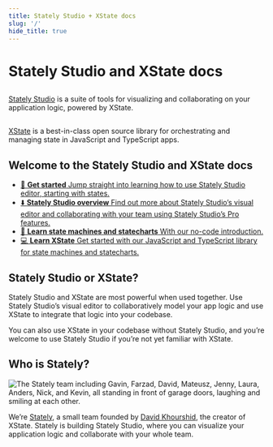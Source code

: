 ```yaml
---
title: Stately Studio + XState docs
slug: '/'
hide_title: true
---
```


<h1 class="visually-hidden">Stately Studio and XState docs</h1>

<div class="docs-intro">
  <div class="docs-intro-studio">
    <h2 class="docs-intro-logo-heading" id="stately-studio">
      <ThemedImage
        alt="Stately Studio"
        sources={{
          light: '/intro-stately-logo-black.svg',
          dark: '/intro-stately-logo-white.svg',
        }}
      />
    </h2>
    <p>
      <a href="./docs/studio">Stately Studio</a> is a suite of tools for
      visualizing and collaborating on your application logic, powered by
      XState.
    </p>
  </div>
  <div class="docs-intro-xstate">
    <h2 class="docs-intro-logo-heading" id="xstate">
      <ThemedImage
        alt="XState"
        sources={{
          light: '/intro-xstate-logo-black.svg',
          dark: '/intro-xstate-logo-white.svg',
        }}
      />
    </h2>
    <p>
      <a href="./docs/xstate">XState</a> is a best-in-class open source library
      for orchestrating and managing state in JavaScript and TypeScript apps.
    </p>
  </div>
</div>

## Welcome to the Stately Studio and XState docs

<ul className="content-boxes">
  <li>
    <a className="link-box" href="./docs/states">
      🏁 <strong>Get started</strong> Jump straight into learning how to use
      Stately Studio editor, starting with states.
    </a>
  </li>
  <li>
    <a className="link-box" href="./docs/studio">
      ⬇️ <strong>Stately Studio overview</strong> Find out more about Stately
      Studio’s visual editor and collaborating with your team using Stately
      Studio’s Pro features.
    </a>
  </li>
  <li>
    <a className="link-box" href="./docs/state-machines-and-statecharts">
      🧠 <strong>Learn state machines and statecharts</strong> With our no-code
      introduction.
    </a>
  </li>
  <li>
    <a className="link-box" href="./docs/xstate">
      💻 <strong>Learn XState</strong> Get started with our JavaScript and
      TypeScript library for state machines and statecharts.
    </a>
  </li>
</ul>

<EmbedMachine
  name="Default machine"
  embedURL="https://stately.ai/registry/editor/embed/5b170468-d66a-4136-84c8-676c8fea82e8?machineId=3e69d71f-1eda-41af-bee0-e82031d3f810"
/>

## Stately Studio or XState?

Stately Studio and XState are most powerful when used together. Use Stately Studio’s visual editor to collaboratively model your app logic and use XState to integrate that logic into your codebase.

You can also use XState in your codebase without Stately Studio, and you’re welcome to use Stately Studio if you’re not yet familiar with XState.

## Who is Stately?

![The Stately team including Gavin, Farzad, David, Mateusz, Jenny, Laura, Anders, Nick, and Kevin, all standing in front of garage doors, laughing and smiling at each other.](/stately.png)

We’re [Stately](https://stately.ai), a small team founded by [David Khourshid](https://twitter.com/davidkpiano), the creator of XState. Stately is building Stately Studio, where you can visualize your application logic and collaborate with your whole team.
